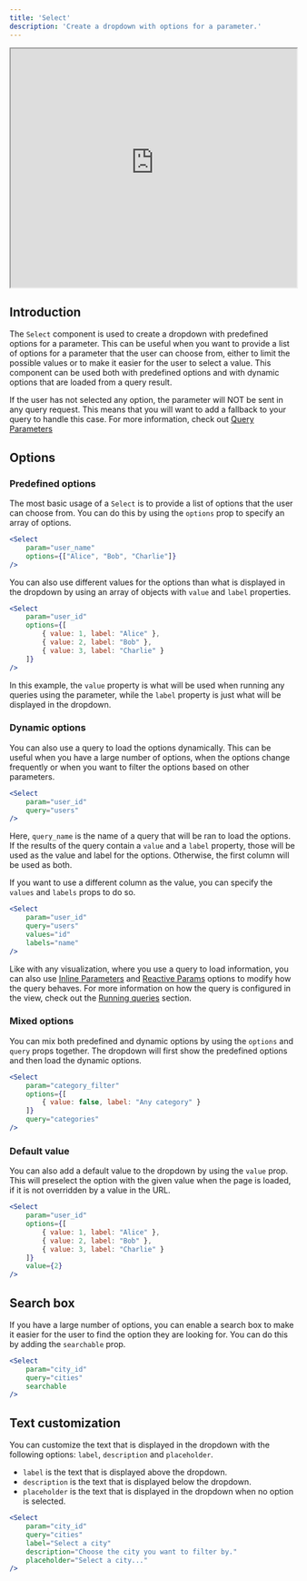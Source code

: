 ```yaml
---
title: 'Select'
description: 'Create a dropdown with options for a parameter.'
---
```


<iframe class="rounded-xl" src="https://docs-charts-examples.fly.dev/components/select" width="100%" height="420"> </iframe>

## Introduction

The `Select` component is used to create a dropdown with predefined options for a parameter. This can be useful when you want to provide a list of options for a parameter that the user can choose from, either to limit the possible values or to make it easier for the user to select a value.
This component can be used both with predefined options and with dynamic options that are loaded from a query result.

<Note>If the user has not selected any option, the parameter will NOT be sent in any query request. This means that you will want to add a fallback to your query to handle this case. For more information, check out [Query Parameters](/queries/logic/parameters)</Note>

## Options

### Predefined options

The most basic usage of a `Select` is to provide a list of options that the user can choose from. You can do this by using the `options` prop to specify an array of options.

```jsx
<Select
	param="user_name"
	options={["Alice", "Bob", "Charlie"]}
/>
```

You can also use different values for the options than what is displayed in the dropdown by using an array of objects with `value` and `label` properties.

```jsx
<Select
	param="user_id"
	options={[
		{ value: 1, label: "Alice" },
		{ value: 2, label: "Bob" },
		{ value: 3, label: "Charlie" }
	]}
/>
```

In this example, the `value` property is what will be used when running any queries using the parameter, while the `label` property is just what will be displayed in the dropdown.

### Dynamic options

You can also use a query to load the options dynamically. This can be useful when you have a large number of options, when the options change frequently or when you want to filter the options based on other parameters.

```jsx
<Select
	param="user_id"
	query="users"
/>
```

Here, `query_name` is the name of a query that will be ran to load the options. If the results of the query contain a `value` and a `label` property, those will be used as the value and label for the options. Otherwise, the first column will be used as both.

If you want to use a different column as the value, you can specify the `values` and `labels` props to do so.

```jsx
<Select
	param="user_id"
	query="users"
	values="id"
	labels="name"
/>
```

Like with any visualization, where you use a query to load information, you can also use [Inline Parameters](/views/basics/running-queries#parameters) and [Reactive Params](/views/basics/running-queries#reactivity-to-parameters) options to modify how the query behaves. For more information on how the query is configured in the view, check out the [Running queries](/views/basics/running-queries) section.

### Mixed options

You can mix both predefined and dynamic options by using the `options` and `query` props together. The dropdown will first show the predefined options and then load the dynamic options.

```jsx
<Select
	param="category_filter"
	options={[
		{ value: false, label: "Any category" }
	]}
	query="categories"
/>
```

### Default value

You can also add a default value to the dropdown by using the `value` prop. This will preselect the option with the given value when the page is loaded, if it is not overridden by a value in the URL.

```jsx
<Select
	param="user_id"
	options={[
		{ value: 1, label: "Alice" },
		{ value: 2, label: "Bob" },
		{ value: 3, label: "Charlie" }
	]}
	value={2}
/>
```

## Search box

If you have a large number of options, you can enable a search box to make it easier for the user to find the option they are looking for. You can do this by adding the `searchable` prop.

```jsx
<Select
	param="city_id"
	query="cities"
	searchable
/>
```

## Text customization

You can customize the text that is displayed in the dropdown with the following options: `label`, `description` and `placeholder`.
 - `label` is the text that is displayed above the dropdown.
 - `description` is the text that is displayed below the dropdown.
 - `placeholder` is the text that is displayed in the dropdown when no option is selected.

```jsx
<Select
	param="city_id"
	query="cities"
	label="Select a city"
	description="Choose the city you want to filter by."
	placeholder="Select a city..."
/>
```
